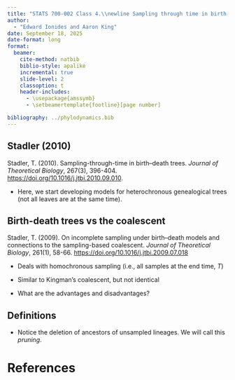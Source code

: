 ```yaml
---
title: "STATS 700-002 Class 4.\\newline Sampling through time in birth-death trees"
author:
  - "Edward Ionides and Aaron King"
date: September 18, 2025
date-format: long
format:
  beamer:
    cite-method: natbib
    biblio-style: apalike
    incremental: true
    slide-level: 2
    classoption: t
    header-includes:
      - \usepackage{amssymb}
      - \setbeamertemplate{footline}[page number]

bibliography: ../phylodynamics.bib
---
```


## Stadler (2010)

Stadler, T. (2010). Sampling-through-time in birth–death trees. _Journal of Theoretical Biology_, 267(3), 396-404. [https://doi.org/10.1016/j.jtbi.2010.09.010](https://doi.org/10.1016/j.jtbi.2010.09.010).

- Here, we start developing models for heterochronous genealogical trees (not all leaves are at the same time).

## Birth-death trees vs the coalescent

Stadler, T. (2009). On incomplete sampling under birth–death models and connections to the sampling-based coalescent. _Journal of Theoretical Biology_, 261(1), 58-66. [https://doi.org/10.1016/j.jtbi.2009.07.018](https://doi.org/10.1016/j.jtbi.2009.07.018)

- Deals with homochronous sampling (i.e., all samples at the end time, $T$)

- Similar to Kingman's coalescent, but not identical

- What are the advantages and disadvantages?

## Definitions

- Notice the deletion of ancestors of unsampled lineages. We will call this _pruning_.

\includegraphics[width=11cm]{stadler10-fig1.png}


# References

